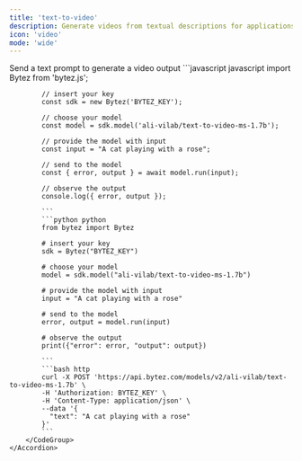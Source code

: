 ```yaml
---
title: 'text-to-video'
description: Generate videos from textual descriptions for applications like content creation, entertainment, and education
icon: 'video'
mode: 'wide'
---
```


<AccordionGroup>
	<Accordion defaultOpen="true" title="Basic usage">
		Send a text prompt to generate a video output
		<CodeGroup>
			```javascript javascript
			import Bytez from 'bytez.js';
			
			// insert your key
			const sdk = new Bytez('BYTEZ_KEY');
			
			// choose your model
			const model = sdk.model('ali-vilab/text-to-video-ms-1.7b');
			
			// provide the model with input
			const input = "A cat playing with a rose";
			
			// send to the model
			const { error, output } = await model.run(input);
			
			// observe the output
			console.log({ error, output });
			
			```
			```python python
			from bytez import Bytez
			
			# insert your key
			sdk = Bytez("BYTEZ_KEY")
			
			# choose your model
			model = sdk.model("ali-vilab/text-to-video-ms-1.7b")
			
			# provide the model with input
			input = "A cat playing with a rose"
			
			# send to the model
			error, output = model.run(input)
			
			# observe the output
			print({"error": error, "output": output})
			
			```
			```bash http
			curl -X POST 'https://api.bytez.com/models/v2/ali-vilab/text-to-video-ms-1.7b' \
			-H 'Authorization: BYTEZ_KEY' \
			-H 'Content-Type: application/json' \
			--data '{
			  "text": "A cat playing with a rose"
			}'
			```
		</CodeGroup>
	</Accordion>
</AccordionGroup>